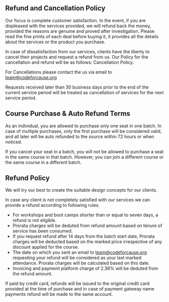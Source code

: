 ## Refund and Cancellation Policy

Our focus is complete customer satisfaction. In the event, if you are displeased with the services provided, we will refund back the money, provided the reasons are genuine and proved after investigation. Please read the fine prints of each deal before buying it, it provides all the details about the services or the product you purchase.

In case of dissatisfaction from our services, clients have the liberty to cancel their projects and request a refund from us. Our Policy for the cancellation and refund will be as follows:
Cancellation Policy.

For Cancellations please contact the us via email to team@codeforcause.org

Requests received later than 30 business days prior to the end of the current service period will be treated as cancellation of services for the next service period.

## Course Purchase & Auto Refund Terms

As an individual, you are allowed to purchase only one seat in one batch. In case of multiple purchases, only the first purchase will be considered valid, and all later will be auto refunded to the source within 72 hours or when noticed.

If you cancel your seat in a batch, you will not be allowed to purchase a seat in the same course in that batch. However, you can join a different course or the same course in a different batch.

## Refund Policy

We will try our best to create the suitable design concepts for our clients.

In case any client is not completely satisfied with our services we can provide a refund according to following rules. 

- For workshops and boot camps shorter than or equal to seven days, a refund is not eligible. 
- Prorata charges will be deduted from refund amount based on tenure of service has been consumed.
- If you request refund after 14 days from the batch start date, Prorata charges will be deducted based on the marked price irrespective of any discount applied for the course.
- The date on which you sent an email to team@codeforcause.org requesting your refund will be considered as your last marked attendance. Prorata charges will be calculated based on this date.
- Invoicing and payment platform charge of 2.36% will be deduted from the refund amount.

If paid by credit card, refunds will be issued to the original credit card provided at the time of purchase and in case of payment gateway name payments refund will be made to the same account.
